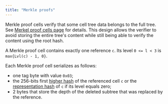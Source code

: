 ```yaml
---
title: "Merkle proofs"
---
```


Merkle proof cells verify that some cell tree data belongs to the full tree. See [Merkel proof cells page](/ton/cells/merkle-proof-cells) for details.
This design allows the verifier to avoid storing the entire tree's content while still being able to verify the content using the root hash.

A Merkle proof cell contains exactly one reference `c`. Its level `0 <= l < 3` is `max{Lvl(c) - 1, 0}`.

Each Merkle proof cell serializes as follows:
- one tag byte with value `0x03`;
- the 256-bits first [higher hash](higher-hashes) of the referenced cell `c` or the [representation hash](/tvm/serialization/cells)
of `c` if its level equals zero;
- 2 bytes that store the depth of the deleted subtree that was replaced by the reference.

